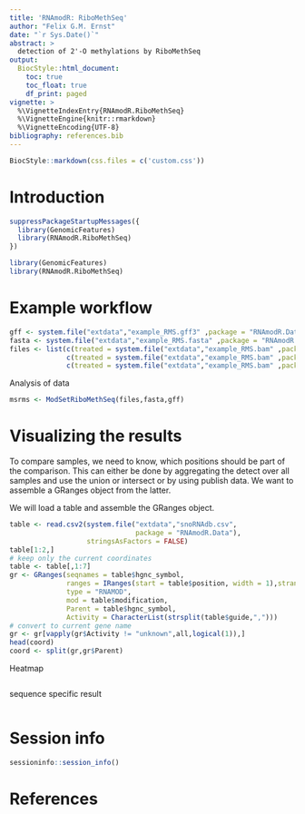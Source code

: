 ```yaml
---
title: 'RNAmodR: RiboMethSeq'
author: "Felix G.M. Ernst"
date: "`r Sys.Date()`"
abstract: >
  detection of 2'-O methylations by RiboMethSeq
output:
  BiocStyle::html_document:
    toc: true
    toc_float: true
    df_print: paged
vignette: >
  %\VignetteIndexEntry{RNAmodR.RiboMethSeq}
  %\VignetteEngine{knitr::rmarkdown}
  %\VignetteEncoding{UTF-8}
bibliography: references.bib
---
```


```r
BiocStyle::markdown(css.files = c('custom.css'))
```

# Introduction




```r
suppressPackageStartupMessages({
  library(GenomicFeatures)
  library(RNAmodR.RiboMethSeq)
})
```
```r
library(GenomicFeatures)
library(RNAmodR.RiboMethSeq)
```

# Example workflow

```r
gff <- system.file("extdata","example_RMS.gff3" ,package = "RNAmodR.Data")
fasta <- system.file("extdata","example_RMS.fasta" ,package = "RNAmodR.Data")
files <- list(c(treated = system.file("extdata","example_RMS.bam" ,package = "RNAmodR.Data")),
              c(treated = system.file("extdata","example_RMS.bam" ,package = "RNAmodR.Data")),
              c(treated = system.file("extdata","example_RMS.bam" ,package = "RNAmodR.Data")))
```

Analysis of data

```r
msrms <- ModSetRiboMethSeq(files,fasta,gff)
```

# Visualizing the results

To compare samples, we need to know, which positions should be part of the
comparison. This can either be done by aggregating the detect over all samples
and use the union or intersect or by using publish data. We want to assemble
a GRanges object from the latter. 

We will load a table and assemble the GRanges object.

```r
table <- read.csv2(system.file("extdata","snoRNAdb.csv",
                               package = "RNAmodR.Data"),
                   stringsAsFactors = FALSE)
table[1:2,]
# keep only the current coordinates
table <- table[,1:7]
gr <- GRanges(seqnames = table$hgnc_symbol,
              ranges = IRanges(start = table$position, width = 1),strand = "+",
              type = "RNAMOD",
              mod = table$modification,
              Parent = table$hgnc_symbol,
              Activity = CharacterList(strsplit(table$guide,",")))
# convert to current gene name
gr <- gr[vapply(gr$Activity != "unknown",all,logical(1)),]
head(coord)
coord <- split(gr,gr$Parent)
```

Heatmap

```r

```

sequence specific result

```r

```

# Session info

```r
sessioninfo::session_info()
```

# References
